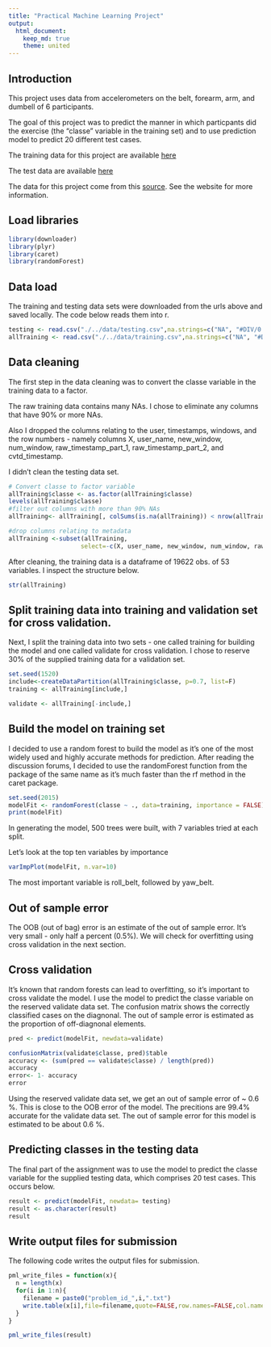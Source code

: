 ```yaml
---
title: "Practical Machine Learning Project"
output:
  html_document:
    keep_md: true
    theme: united
---
```


## Introduction
This project uses data from accelerometers on the belt, forearm, arm, and dumbell of 6 participants.

The goal of this project was to predict the manner in which particpants did the exercise (the "classe" variable in the training set) and to use prediction model to predict 20 different test cases. 

The training data for this project are available [here](https://d396qusza40orc.cloudfront.net/predmachlearn/pml-training.csv)

The test data are available [here](https://d396qusza40orc.cloudfront.net/predmachlearn/pml-testing.csv)

The data for this project come from this [source](http://groupware.les.inf.puc-rio.br/har).  See the website for more information.  


## Load libraries

```r
library(downloader)
library(plyr)
library(caret)
library(randomForest)
```

## Data load

The training and testing data sets were downloaded from the urls above and saved locally. The code below reads them into r.   

```r
testing <- read.csv("./../data/testing.csv",na.strings=c("NA", "#DIV/0!"), header=TRUE, stringsAsFactors=FALSE)
allTraining <- read.csv("./../data/training.csv",na.strings=c("NA", "#DIV/0!"), header=TRUE, stringsAsFactors=FALSE)
```

## Data cleaning

The first step in the data cleaning was to convert the classe variable in the training data to a factor.  

The raw training data contains many NAs.  I chose to eliminate any columns that have 90% or more NAs.  

Also I dropped the columns relating to the user, timestamps, windows, and the row numbers - namely columns X, user_name, new_window, num_window, raw_timestamp_part_1, raw_timestamp_part_2, and cvtd_timestamp.      

I didn't clean the testing data set. 
```r
# Convert classe to factor variable
allTraining$classe <- as.factor(allTraining$classe)
levels(allTraining$classe)
#filter out columns with more than 90% NAs
allTraining<- allTraining[, colSums(is.na(allTraining)) < nrow(allTraining) * 0.9]

#drop columns relating to metadata
allTraining <-subset(allTraining, 
                    select=-c(X, user_name, new_window, num_window, raw_timestamp_part_1, raw_timestamp_part_2, cvtd_timestamp))

```
After cleaning, the training data is a dataframe of  19622 obs. of  53 variables.  I inspect the structure below.  

```r
str(allTraining)
```
## Split training data into training and validation set for cross validation.  
Next, I split the training data into two sets - one called training for building the model and one called validate for cross validation. I chose to reserve 30% of the supplied training data for a validation set.  

```r
set.seed(1520)
include<-createDataPartition(allTraining$classe, p=0.7, list=F)
training <- allTraining[include,]

validate <- allTraining[-include,]


```
## Build the model on training set 
I decided to use a random forest to build the model as it's one of the most widely used and highly accurate methods for prediction. After reading the discussion forums, I decided to use the randomForest function from the package of the same name as it's much faster than the rf method in the caret package. 

```r
set.seed(2015)
modelFit <- randomForest(classe ~ ., data=training, importance = FALSE)
print(modelFit)


```

In generating the model, 500 trees were built, with 7 variables tried at each split.  

Let's look at the top ten variables by importance

```r

varImpPlot(modelFit, n.var=10)
```

The most important variable is roll_belt, followed by yaw_belt.  

##  Out of sample error
The OOB (out of bag) error is an estimate of the out of sample error.  It's very small - only half a percent (0.5%). We will check for overfitting using cross validation in the next section.  

## Cross validation

It's known that random forests can lead to overfitting, so it's important to cross validate the model. I use the model to predict the classe variable on the reserved validate data set. The confusion matrix shows the correctly classified cases on the diagnonal.  The out of sample error is estimated as the proportion of off-diagnonal elements.

```r
pred <- predict(modelFit, newdata=validate)

confusionMatrix(validate$classe, pred)$table
accuracy <- (sum(pred == validate$classe) / length(pred))
accuracy
error<- 1- accuracy 
error
```

Using the reserved validate data set, we get an out of sample error of  ~ 0.6 %.  This is close to the OOB error of the model.  The precitions are 99.4% accurate for the validate data set.  The out of sample error for this model is estimated to be about 0.6 %.


##  Predicting classes in the testing data
The final part of the assignment was to use the model to predict the classe variable for the supplied testing data, which comprises 20 test cases.  This occurs below.  

```r
result <- predict(modelFit, newdata= testing)
result <- as.character(result)
result
```


## Write output files for submission
The following code writes the output files for submission.  
```r
pml_write_files = function(x){
  n = length(x)
  for(i in 1:n){
    filename = paste0("problem_id_",i,".txt")
    write.table(x[i],file=filename,quote=FALSE,row.names=FALSE,col.names=FALSE)
  }
}

pml_write_files(result)

```


